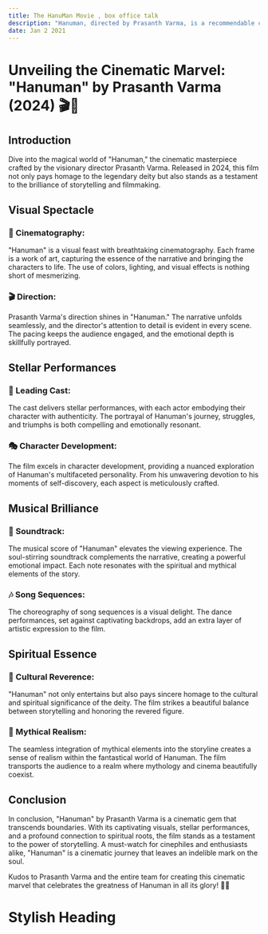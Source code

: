 ```yaml
---
title: The HanuMan Movie , box office talk
description: "Hanuman, directed by Prasanth Varma, is a recommendable cinematic masterpiece that seamlessly blends stunning visuals, stellar performances, and a profound spiritual narrative, creating an immersive and emotionally resonant experience for audiences."
date: Jan 2 2021
---
```


# Unveiling the Cinematic Marvel: "Hanuman" by Prasanth Varma (2024) 🎬🌟

## Introduction

Dive into the magical world of "Hanuman," the cinematic masterpiece crafted by the visionary director Prasanth Varma. Released in 2024, this film not only pays homage to the legendary deity but also stands as a testament to the brilliance of storytelling and filmmaking.

## Visual Spectacle

### 🎥 Cinematography:
"Hanuman" is a visual feast with breathtaking cinematography. Each frame is a work of art, capturing the essence of the narrative and bringing the characters to life. The use of colors, lighting, and visual effects is nothing short of mesmerizing.

### 🎬 Direction:
Prasanth Varma's direction shines in "Hanuman." The narrative unfolds seamlessly, and the director's attention to detail is evident in every scene. The pacing keeps the audience engaged, and the emotional depth is skillfully portrayed.

## Stellar Performances

### 🌟 Leading Cast:
The cast delivers stellar performances, with each actor embodying their character with authenticity. The portrayal of Hanuman's journey, struggles, and triumphs is both compelling and emotionally resonant.

### 🎭 Character Development:
The film excels in character development, providing a nuanced exploration of Hanuman's multifaceted personality. From his unwavering devotion to his moments of self-discovery, each aspect is meticulously crafted.

## Musical Brilliance

### 🎵 Soundtrack:
The musical score of "Hanuman" elevates the viewing experience. The soul-stirring soundtrack complements the narrative, creating a powerful emotional impact. Each note resonates with the spiritual and mythical elements of the story.

### 🎶 Song Sequences:
The choreography of song sequences is a visual delight. The dance performances, set against captivating backdrops, add an extra layer of artistic expression to the film.

## Spiritual Essence

### 🙏 Cultural Reverence:
"Hanuman" not only entertains but also pays sincere homage to the cultural and spiritual significance of the deity. The film strikes a beautiful balance between storytelling and honoring the revered figure.

### 🌌 Mythical Realism:
The seamless integration of mythical elements into the storyline creates a sense of realism within the fantastical world of Hanuman. The film transports the audience to a realm where mythology and cinema beautifully coexist.

## Conclusion

In conclusion, "Hanuman" by Prasanth Varma is a cinematic gem that transcends boundaries. With its captivating visuals, stellar performances, and a profound connection to spiritual roots, the film stands as a testament to the power of storytelling. A must-watch for cinephiles and enthusiasts alike, "Hanuman" is a cinematic journey that leaves an indelible mark on the soul.

Kudos to Prasanth Varma and the entire team for creating this cinematic marvel that celebrates the greatness of Hanuman in all its glory! 🙌🎉

# Stylish Heading

